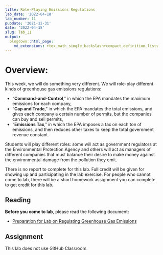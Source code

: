 ```yaml
---
title: Role-Playing Emissions Regulations
lab_date: '2022-04-18'
lab_number: 11
pubdate: '2021-12-31'
date: '2022-04-18'
slug: lab_11
output:
  blogdown::html_page:
    md_extensions: +tex_math_single_backslash+compact_definition_lists
---
```

# Overview:

This week, we will do something very different. We will role-play different kinds of greenhouse gas emissions regulations: 

* "**Command-and-Control**," in which the EPA mandates the maximum emissions for each company, 
* "**Cap and Trade**," in which the EPA mandates the total emissions, and gives each company a certain number of permits, but the companies can buy and sell permits,
* "**Emissions Tax**," in which the EPA imposes a tax on each ton of emissions, and then reduces other taxes to keep the total government revenue constant.

Students will play different roles: some will act as government regulators at the Environmental Protection Agency and others will act as managers of different companies that must balance their desire to make money against the environmental damage from the pollution they emit.

There is no report to complete for this lab.  Full credit will be given for showing up and participating in the lab exercise. For people who cannot come to lab, there will be a short homework assignment you can complete to get credit for this lab.

## Reading

**Before you come to lab**, please read the following document:

* [Preparation for Lab on Regulating Greenhouse Gas Emissions](/lab_docs/lab_11_preparation){target="_blank"}

## Assignment
This lab does not use GitHub Classroom.
